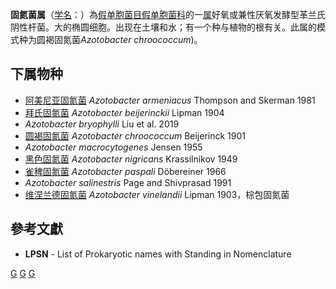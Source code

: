 {{Automatic taxobox
| taxon = Azotobacter
| authority = Beijerinck, 1901
| type species = 圆褐固氮菌<br>''Azotobacter chroococcum''
| type species authority =  Beijerinck, 1901
}}
'''固氮菌属'''（[[学名|学名]]：{{lang|la|''Azotobacter''}}）為[[假单胞菌目|假单胞菌目]][[假单胞菌科|假单胞菌科]]的一[[属|属]]好氧或兼性厌氧发酵型革兰氏阴性杆菌。大的椭圆细胞。出现在土壤和水；有一个种与植物的根有关。此属的模式种为圆褐固氮菌''Azotobacter chroococcum'')。

==下属物种==
* [[阿美尼亚固氮菌|阿美尼亚固氮菌]] ''Azotobacter armeniacus'' Thompson and Skerman 1981
* [[拜氏固氮菌|拜氏固氮菌]] ''Azotobacter beijerinckii'' Lipman 1904
* ''Azotobacter bryophylli'' Liu et al. 2019
* [[圆褐固氮菌|圆褐固氮菌]] ''Azotobacter chroococcum'' Beijerinck 1901
* ''Azotobacter macrocytogenes'' Jensen 1955
* [[黑色固氮菌|黑色固氮菌]] ''Azotobacter nigricans'' Krassilnikov 1949
* [[雀稗固氮菌|雀稗固氮菌]] ''Azotobacter paspali'' Döbereiner 1966
* ''Azotobacter salinestris'' Page and Shivprasad 1991
* [[维涅兰德固氮菌|维涅兰德固氮菌]] ''Azotobacter vinelandii'' Lipman 1903，棕包固氮菌

==參考文獻==
{{reflist}}
* '''LPSN''' - List of Prokaryotic names with Standing in Nomenclature

{{taxonbar}}

[[Category:革兰氏阴性菌|G]]
[[Category:_假单胞菌科|G]]
[[Category:1901年描述的分类群|G]]